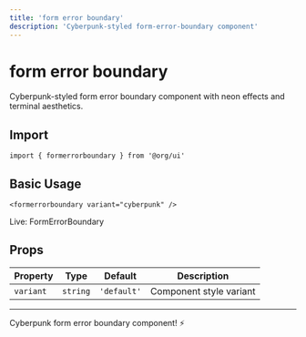 ```yaml
---
title: 'form error boundary'
description: 'Cyberpunk-styled form-error-boundary component'
---
```


# form error boundary

Cyberpunk-styled form error boundary component with neon effects and terminal aesthetics.

## Import

```svelte
import { formerrorboundary } from '@org/ui'
```

## Basic Usage

```svelte
<formerrorboundary variant="cyberpunk" />
```
<div class="ahb-preview" data-ahb-component="FormErrorBoundary" data-ahb-props='{}'>Live: FormErrorBoundary</div>

## Props

| Property | Type | Default | Description |
|----------|------|---------|-------------|
| `variant` | `string` | `'default'` | Component style variant |

---

Cyberpunk form error boundary component! ⚡
